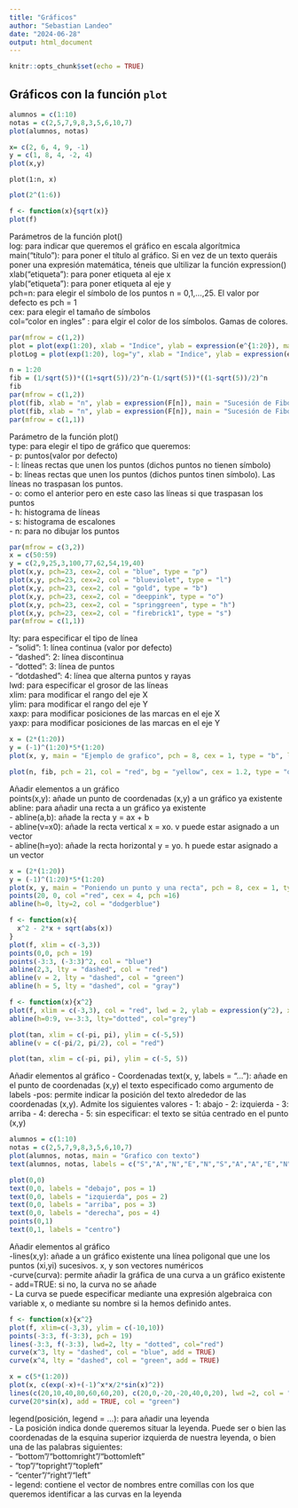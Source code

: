 ```yaml
---
title: "Gráficos"
author: "Sebastian Landeo"
date: "2024-06-28"
output: html_document
---
```



```r
knitr::opts_chunk$set(echo = TRUE)
```

## Gráficos con la función `plot`
```r
alumnos = c(1:10)
notas = c(2,5,7,9,8,3,5,6,10,7)
plot(alumnos, notas)
```

```r
x= c(2, 6, 4, 9, -1)
y = c(1, 8, 4, -2, 4)
plot(x,y)
```
`plot(1:n, x)`
```r
plot(2^(1:6))
```
```r
f <- function(x){sqrt(x)}
plot(f)
```
Parámetros de la función plot()\
log: para indicar que queremos el gráfico en escala algorítmica\
main("título"): para poner el título al gráfico. Si en vez de un texto queráis poner una expresión matemática, téneis que ultilizar la función expression()\
xlab("etiqueta"): para poner etiqueta al eje x\
ylab("etiqueta"): para poner etiqueta al eje y\
pch=n: para elegir el símbolo de los puntos n = 0,1,...,25. El valor por defecto es pch = 1\
cex: para elegir el tamaño de símbolos\
col="color en ingles" : para elgir el color de los símbolos. Gamas de colores.\

```r
par(mfrow = c(1,2))
plot = plot(exp(1:20), xlab = "Indice", ylab = expression(e^{1:20}), main = "Escala lineal")
plotLog = plot(exp(1:20), log="y", xlab = "Indice", ylab = expression(e^{1:20}), main = "Escala logaritmica en el eje y")
```
```r
n = 1:20
fib = (1/sqrt(5))*((1+sqrt(5))/2)^n-(1/sqrt(5))*((1-sqrt(5))/2)^n
fib
par(mfrow = c(1,2))
plot(fib, xlab = "n", ylab = expression(F[n]), main = "Sucesión de Fibonacci", pch = 21, cex = 2, col = "powderblue", bg="orchid", log = "xy")
plot(fib, xlab = "n", ylab = expression(F[n]), main = "Sucesión de Fibonacci", pch = 21, cex = 2, col = "powderblue", bg="orchid", log = "y")
par(mfrow = c(1,1))
```
Parámetro de la función plot()\
type: para elegir el tipo de gráfico que queremos:\
- p: puntos(valor por defecto)\
- l: líneas rectas que unen los puntos (dichos puntos no tienen símbolo)\
- b: líneas rectas que unen los puntos (dichos puntos tinen símbolo). Las líneas no traspasan los puntos.\
- o: como el anterior pero en este caso las líneas si que traspasan los puntos\
- h: histograma de líneas\
- s: histograma de escalones\
- n: para no dibujar los puntos\

```r
par(mfrow = c(3,2))
x = c(50:59)
y = c(2,9,25,3,100,77,62,54,19,40)
plot(x,y, pch=23, cex=2, col = "blue", type = "p")
plot(x,y, pch=23, cex=2, col = "blueviolet", type = "l")
plot(x,y, pch=23, cex=2, col = "gold", type = "b")
plot(x,y, pch=23, cex=2, col = "deeppink", type = "o")
plot(x,y, pch=23, cex=2, col = "springgreen", type = "h")
plot(x,y, pch=23, cex=2, col = "firebrick1", type = "s")
par(mfrow = c(1,1))
```
lty: para especificar el tipo de línea\
- "solid": 1: línea continua (valor por defecto)\
- "dashed": 2: línea discontinua\
- "dotted": 3: línea de puntos\
- "dotdashed": 4: línea que alterna puntos y rayas\
lwd: para especificar el grosor de las líneas\
xlim: para modificar el rango del eje X\
ylim: para modificar el rango del eje Y\
xaxp: para modificar posiciones de las marcas en el eje X\
yaxp: para modificar posiciones de las marcas en el eje Y\

```r
x = (2*(1:20))
y = (-1)^(1:20)*5*(1:20)
plot(x, y, main = "Ejemplo de grafico", pch = 8, cex = 1, type = "b", lty = 4, lwd = 4, xaxp = c(0,40,2), yaxp = c(-100,100,8))
```

```r
plot(n, fib, pch = 21, col = "red", bg = "yellow", cex = 1.2, type = "o", lty = "dashed", lwd = 2, xlim = c(1,10), ylim = c(1,100), xaxp = c(1,10,3), yaxp = c(0,100,10))
```
Añadir elementos a un gráfico\
points(x,y): añade un punto de coordenadas (x,y) a un gráfico ya existente\
abline: para añadir una recta a un gráfico ya existente\
  - abline(a,b): añade la recta y = ax + b\
  - abline(v=x0): añade la recta vertical x = xo. v puede estar asignado a un vector\
  - abline(h=yo): añade la recta horizontal y = yo. h puede estar asignado a un vector\
```r
x = (2*(1:20))
y = (-1)^(1:20)*5*(1:20)
plot(x, y, main = "Poniendo un punto y una recta", pch = 8, cex = 1, type = "b", lty = 4, lwd = 4, xaxp = c(0,40,2), yaxp = c(-100,100,8))
points(20, 0, col ="red", cex = 4, pch =16)
abline(h=0, lty=2, col = "dodgerblue")
```
```r
f <- function(x){
  x^2 - 2*x + sqrt(abs(x))
}
plot(f, xlim = c(-3,3))
points(0,0, pch = 19)
points(-3:3, (-3:3)^2, col = "blue")
abline(2,3, lty = "dashed", col = "red")
abline(v = 2, lty = "dashed", col = "green")
abline(h = 5, lty = "dashed", col = "gray")
```
```r
f <- function(x){x^2}
plot(f, xlim = c(-3,3), col = "red", lwd = 2, ylab = expression(y^2), xlab = "x")
abline(h=0:9, v=-3:3, lty="dotted", col="grey")
```
```r
plot(tan, xlim = c(-pi, pi), ylim = c(-5,5))
abline(v = c(-pi/2, pi/2), col = "red")
```
```r
plot(tan, xlim = c(-pi, pi), ylim = c(-5, 5))
```
Añadir elementos al gráfico - Coordenadas
text(x, y, labels = "..."): añade en el punto de coordenadas (x,y) el texto especificado como argumento de labels
  -pos: permite indicar la posición del texto alrededor de las coordenadas (x,y). Admite los
  siguientes valores
    - 1: abajo
    - 2: izquierda
    - 3: arriba
    - 4: derecha
    - 5: sin especificar: el texto se sitúa centrado en el punto (x,y)
    
```r
alumnos = c(1:10)
notas = c(2,5,7,9,8,3,5,6,10,7)
plot(alumnos, notas, main = "Grafico con texto")
text(alumnos, notas, labels = c("S","A","N","E","N","S","A","A","E","N"), pos=c(rep(3,times = 8),1,3))
```
```r
plot(0,0)
text(0,0, labels = "debajo", pos = 1)
text(0,0, labels = "izquierda", pos = 2)
text(0,0, labels = "arriba", pos = 3)
text(0,0, labels = "derecha", pos = 4)
points(0,1)
text(0,1, labels = "centro")
```
Añadir elementos al gráfico\
-lines(x,y): añade a un gráfico existente una línea poligonal que une los puntos (xi,yi) sucesivos. x, y son vectores numéricos\
-curve(curva): permite añadir la gráfica de una curva a un gráfico existente\
  - add=TRUE: si no, la curva no se añade\
  - La curva se puede especificar mediante una expresión algebraica con variable x, o         mediante su nombre si la hemos definido antes.\

```r
f <- function(x){x^2}
plot(f, xlim=c(-3,3), ylim = c(-10,10))
points(-3:3, f(-3:3), pch = 19)
lines(-3:3, f(-3:3), lwd=2, lty = "dotted", col="red")
curve(x^3, lty = "dashed", col = "blue", add = TRUE)
curve(x^4, lty = "dashed", col = "green", add = TRUE)
```
```r
x = c(5*(1:20))
plot(x, c(exp(-x)+(-1)^x*x/2*sin(x)^2))
lines(c(20,10,40,80,60,60,20), c(20,0,-20,-20,40,0,20), lwd =2, col = "darkslategray1")
curve(20*sin(x), add = TRUE, col = "green")
```
legend(posición, legend = ...): para añadir una leyenda\
- La posición indica donde queremos situar la leyenda. Puede ser o bien las coordenadas de la esquina superior izquierda de nuestra leyenda, o bien una de las palabras siguientes:\
  - "bottom"/"bottomright"/"bottomleft"\
  - "top"/"topright"/"topleft"\
  - "center"/"right"/"left"\
- legend: contiene el vector de nombres entre comillas con los que queremos identificar a las curvas en la leyenda\







